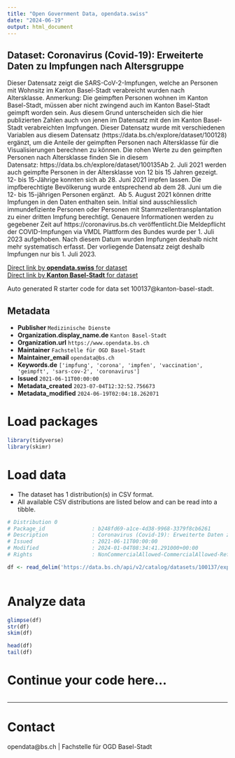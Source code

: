 ```yaml
---
title: "Open Government Data, opendata.swiss"
date: "2024-06-19"
output: html_document
---
```


## Dataset: Coronavirus (Covid-19): Erweiterte Daten zu Impfungen nach Altersgruppe

Dieser Datensatz zeigt die SARS-CoV-2-Impfungen, welche an Personen mit Wohnsitz im Kanton Basel-Stadt verabreicht wurden nach Altersklasse. Anmerkung: Die geimpften Personen wohnen im Kanton Basel-Stadt, müssen aber nicht zwingend auch im Kanton Basel-Stadt geimpft worden sein. Aus diesem Grund unterscheiden sich die hier publizierten Zahlen auch von jenen im Datensatz mit den im Kanton Basel-Stadt verabreichten Impfungen. Dieser Datensatz wurde mit verschiedenen Variablen aus diesem Datensatz (https://data.bs.ch/explore/dataset/100128) ergänzt, um die Anteile der geimpften Personen nach Altersklasse für die Visualisierungen berechnen zu können. Die rohen Werte zu den geimpften Personen nach Altersklasse finden Sie in diesem Datensatz: https://data.bs.ch/explore/dataset/100135Ab 2. Juli 2021 werden auch geimpfte Personen in der Altersklasse von 12 bis 15 Jahren gezeigt. 12- bis 15-Jährige konnten sich ab 28. Juni 2021 impfen lassen. Die impfberechtigte Bevölkerung wurde entsprechend ab dem 28. Juni um die 12- bis 15-jährigen Personen ergänzt. 
Ab 5. August 2021 können dritte Impfungen in den Daten enthalten sein. Initial sind ausschliesslich immundefiziente Personen oder Personen mit Stammzellentransplantation zu einer dritten Impfung berechtigt. Genauere Informationen werden zu gegebener Zeit auf https://coronavirus.bs.ch veröffentlicht.Die Meldepflicht der COVID-Impfungen via VMDL Plattform des Bundes wurde per 1. Juli 2023 aufgehoben. Nach diesem Datum wurden Impfungen deshalb nicht mehr systematisch erfasst. Der vorliegende Datensatz zeigt deshalb Impfungen nur bis 1. Juli 2023.


[Direct link by **opendata.swiss** for dataset](https://opendata.swiss/de/dataset/coronavirus-covid-19-erweiterte-daten-zu-impfungen-nach-altersgruppe)<br>
[Direct link by **Kanton Basel-Stadt** for dataset](https://data.bs.ch/explore/dataset/100137/)

Auto generated R starter code for data set 100137@kanton-basel-stadt.

## Metadata

- **Publisher** `Medizinische Dienste`
- **Organization.display_name.de** `Kanton Basel-Stadt`
- **Organization.url** `https://www.opendata.bs.ch`
- **Maintainer** `Fachstelle für OGD Basel-Stadt`
- **Maintainer_email** `opendata@bs.ch`
- **Keywords.de** `['impfung', 'corona', 'impfen', 'vaccination', 'geimpft', 'sars-cov-2', 'coronavirus']`
- **Issued** `2021-06-11T00:00:00`
- **Metadata_created** `2023-07-04T12:32:52.756673`
- **Metadata_modified** `2024-06-19T02:04:18.262071`


# Load packages

```r

library(tidyverse)
library(skimr)

```

# Load data

-   The dataset has 1 distribution(s) in CSV format.
-   All available CSV distributions are listed below and can be read into a tibble.

```r

# Distribution 0
# Package_id               : b248fd69-a1ce-4d38-9968-3379f8cb6261
# Description              : Coronavirus (Covid-19): Erweiterte Daten zu Impfungen nach Altersgruppe (csv)
# Issued                   : 2021-06-11T00:00:00
# Modified                 : 2024-01-04T08:34:41.291000+00:00
# Rights                   : NonCommercialAllowed-CommercialAllowed-ReferenceRequired

df <- read_delim('https://data.bs.ch/api/v2/catalog/datasets/100137/exports/csv')



```

# Analyze data

```r

glimpse(df)
str(df)
skim(df)

head(df)
tail(df)

```

# Continue your code here...

```r

```

------------------------------------------------------------------------

# Contact

opendata@bs.ch | Fachstelle für OGD Basel-Stadt
